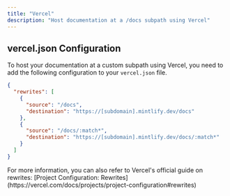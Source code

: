 ```yaml
---
title: "Vercel"
description: "Host documentation at a /docs subpath using Vercel"
---
```


## vercel.json Configuration

To host your documentation at a custom subpath using Vercel, you need to add the
following configuration to your `vercel.json` file.

```json
{
  "rewrites": [
    {
      "source": "/docs",
      "destination": "https://[subdomain].mintlify.dev/docs"
    },
    {
      "source": "/docs/:match*",
      "destination": "https://[subdomain].mintlify.dev/docs/:match*"
    }
  ]
}
```

<Note>
  For more information, you can also refer to Vercel's official guide on
  rewrites: [Project Configuration:
  Rewrites](https://vercel.com/docs/projects/project-configuration#rewrites)
</Note>
